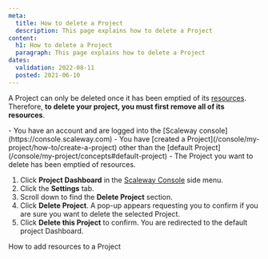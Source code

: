 ```yaml
---
meta:
  title: How to delete a Project
  description: This page explains how to delete a Project
content:
  h1: How to delete a Project
  paragraph: This page explains how to delete a Project
dates:
  validation: 2022-08-11
  posted: 2021-06-10
---
```


A Project can only be deleted once it has been emptied of its [resources](/console/my-project/concepts#resources). Therefore, **to delete your project, you must first remove all of its resources**.

<Message type="requirement">
  - You have an account and are logged into the [Scaleway console](https://console.scaleway.com)
  - You have [created a Project](/console/my-project/how-to/create-a-project) other than the [default Project](/console/my-project/concepts#default-project)
  - The Project you want to delete has been emptied of resources.
</Message>

1. Click **Project Dashboard** in the [Scaleway Console](https://console.scaleway.com) side menu. 
2. Click the **Settings** tab.
3. Scroll down to find the **Delete Project** section.
    <Lightbox src="scaleway-delete-project.webp" alt="" />
4. Click **Delete Project**. A pop-up appears requesting you to confirm if you are sure you want to delete the selected Project. 
    <Lightbox src="scaleway-delete-pop-up.webp" alt="" />
5. Click **Delete this Project** to confirm. 
You are redirected to the default project Dashboard.



<Navigation title="See Also">
  <PreviousButton to="/console/my-project/how-to/add-resources-project/">How to add resources to a Project</PreviousButton>
</Navigation>

